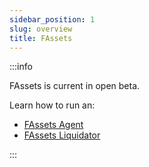 ```yaml
---
sidebar_position: 1
slug: overview
title: FAssets
---
```


:::info

FAssets is current in open beta.

Learn how to run an:

- [FAssets Agent](/run-a-node/fassets-agent)
- [FAssets Liquidator](/run-a-node/fassets-liquidator)

:::
